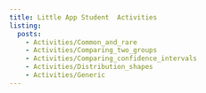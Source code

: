 ```yaml
---
title: Little App Student  Activities
listing: 
  posts: 
    - Activities/Common_and_rare
    - Activities/Comparing_two_groups
    - Activities/Comparing_confidence_intervals
    - Activities/Distribution_shapes
    - Activities/Generic
---
```

